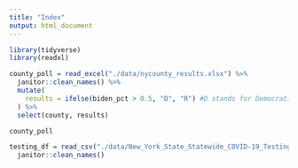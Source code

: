 ```yaml
---
title: "Index"
output: html_document
---
```



```r
library(tidyverse)
library(readxl)
```

```r
county_poll = read_excel("./data/nycounty_results.xlsx") %>%
  janitor::clean_names() %>%
  mutate(
    results = ifelse(biden_pct > 0.5, "D", "R") #D stands for Democratic party win and R stands for Republican Party win
  ) %>%
  select(county, results)

county_poll
```

```r
testing_df = read_csv("./data/New_York_State_Statewide_COVID-19_Testing.csv") %>%
  janitor::clean_names()
```


